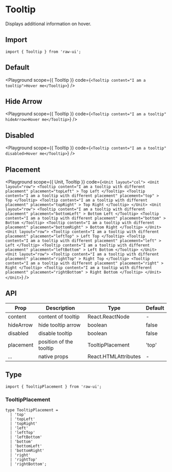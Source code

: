 
# Tooltip

Displays additional information on hover.

## Import

```tsx
import { Tooltip } from 'raw-ui';
```

## Default

<Playground
  scope={{ Tooltip }}
  code={`
<Tooltip content="I am a tooltip">Hover me</Tooltip>
`}
/>

## Hide Arrow

<Playground
  scope={{ Tooltip }}
  code={`
<Tooltip content="I am a tooltip" hideArrow>Hover me</Tooltip>
`}
/>

## Disabled

<Playground
  scope={{ Tooltip }}
  code={`
<Tooltip content="I am a tooltip" disabled>Hover me</Tooltip>
`}
/>

## Placement

<Playground
  scope={{ Unit, Tooltip }}
  code={`
<Unit layout="col">
  <Unit layout="row">
    <Tooltip
      content="I am a tooltip with different placement"
      placement="topLeft"
    >
      Top Left
    </Tooltip>
    <Tooltip
      content="I am a tooltip with different placement"
      placement="top"
    >
      Top
    </Tooltip>
    <Tooltip
      content="I am a tooltip with different placement"
      placement="topRight"
    >
      Top Right
    </Tooltip>
  </Unit>
  <Unit layout="row">
    <Tooltip
      content="I am a tooltip with different placement"
      placement="bottomLeft"
    >
      Bottom Left
    </Tooltip>
    <Tooltip
      content="I am a tooltip with different placement"
      placement="bottom"
    >
      Bottom
    </Tooltip>
    <Tooltip
      content="I am a tooltip with different placement"
      placement="bottomRight"
    >
      Bottom Right
    </Tooltip>
  </Unit>
  <Unit layout="row">
    <Tooltip
      content="I am a tooltip with different placement"
      placement="leftTop"
    >
      Left Top
    </Tooltip>
    <Tooltip
      content="I am a tooltip with different placement"
      placement="left"
    >
      Left
    </Tooltip>
    <Tooltip
      content="I am a tooltip with different placement"
      placement="leftBottom"
    >
      Left Bottom
    </Tooltip>
  </Unit>
  <Unit layout="row">
    <Tooltip
      content="I am a tooltip with different placement"
      placement="rightTop"
    >
      Right Top
    </Tooltip>
    <Tooltip
      content="I am a tooltip with different placement"
      placement="right"
    >
      Right
    </Tooltip>
    <Tooltip
      content="I am a tooltip with different placement"
      placement="rightBottom"
    >
      Right Bottom
    </Tooltip>
  </Unit>
</Unit>
`}
/>

## API

| Prop           | Description                              | Type                                                   | Default |
| -------------- | ---------------------------------------- | ------------------------------------------------------ | ------- |
| content        | content of tooltip                       | React.ReactNode                                        | -       |
| hideArrow      | hide tooltip arrow                       | boolean                                                | false   |
| disabled       | disable tooltip                          | boolean                                                | false   |
| placement      | position of the tooltip                  | TooltipPlacement                                       | 'top'   |
| ...            | native props                             | React.HTMLAttributes                                   | -       |

## Type

```tsx
import { TooltipPlacement } from 'raw-ui';
```

### TooltipPlacement

```tsx
type TooltipPlacement =
  | 'top'
  | 'topLeft'
  | 'topRight'
  | 'left'
  | 'leftTop'
  | 'leftBottom'
  | 'bottom'
  | 'bottomLeft'
  | 'bottomRight'
  | 'right'
  | 'rightTop'
  | 'rightBottom';
```
